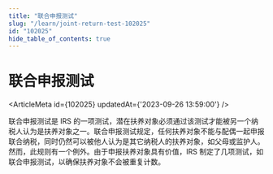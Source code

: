 ```yaml
---
title: "联合申报测试"
slug: "/learn/joint-return-test-102025"
id: "102025"
hide_table_of_contents: true
---
```



# 联合申报测试

<ArticleMeta id={102025} updatedAt={'2023-09-26 13:59:00'} />
<div className='border-solid border-b border-t-0 my-4 border-[var(--ifm-color-gray-300)]' />

联合申报测试是 IRS 的一项测试，潜在扶养对象必须通过该测试才能被另一个纳税人认为是扶养对象之一。联合申报测试规定，任何扶养对象不能与配偶一起申报联合纳税，同时仍然可以被他人认为是其它纳税人的扶养对象，如父母或监护人。然而，此规则有一个例外。由于申报扶养对象具有价值，IRS 制定了几项测试，如联合申报测试，以确保扶养对象不会被重复计数。
